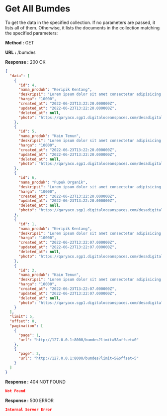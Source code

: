
# Get All Bumdes

To get the data in the specified collection. If no parameters are passed, it lists all of them.
Otherwise, it lists the documents in the collection matching the specified parameters:

**Method :** <Badge>GET</Badge>

**URL :** <Badge variant="dark">/bumdes</Badge>

**Response :** <BadgeOutline variant="success">200 OK</BadgeOutline>

```json
{
  "data": [
    {
      "id": 4,
      "nama_produk": "Keripik Kentang",
      "deskripsi": "Lorem ipsum dolor sit amet consectetur adipisicing elit. Ipsam officiis nesciunt iusto ad? Nam laboriosam nisi rerum consectetur id deleniti, dignissimos eos aut sapiente, sunt minima molestiae saepe officia quidem.",
      "harga": "10000",
      "created_at": "2022-06-23T13:22:20.000000Z",
      "updated_at": "2022-06-23T13:22:20.000000Z",
      "deleted_at": null,
      "photo": "https://qaryaco.sgp1.digitaloceanspaces.com/desadigital/ID_DESA_DEV/media/agenda.png"
    },
    {
      "id": 5,
      "nama_produk": "Kain Tenun",
      "deskripsi": "Lorem ipsum dolor sit amet consectetur adipisicing elit. Ipsam officiis nesciunt iusto ad? Nam laboriosam nisi rerum consectetur id deleniti, dignissimos eos aut sapiente, sunt minima molestiae saepe officia quidem.",
      "harga": "10000",
      "created_at": "2022-06-23T13:22:20.000000Z",
      "updated_at": "2022-06-23T13:22:20.000000Z",
      "deleted_at": null,
      "photo": "https://qaryaco.sgp1.digitaloceanspaces.com/desadigital/ID_DESA_DEV/media/agenda.png"
    },
    {
      "id": 6,
      "nama_produk": "Pupuk Organik",
      "deskripsi": "Lorem ipsum dolor sit amet consectetur adipisicing elit. Ipsam officiis nesciunt iusto ad? Nam laboriosam nisi rerum consectetur id deleniti, dignissimos eos aut sapiente, sunt minima molestiae saepe officia quidem.",
      "harga": "10000",
      "created_at": "2022-06-23T13:22:20.000000Z",
      "updated_at": "2022-06-23T13:22:20.000000Z",
      "deleted_at": null,
      "photo": "https://qaryaco.sgp1.digitaloceanspaces.com/desadigital/ID_DESA_DEV/media/agenda.png"
    },
    {
      "id": 1,
      "nama_produk": "Keripik Kentang",
      "deskripsi": "Lorem ipsum dolor sit amet consectetur adipisicing elit. Ipsam officiis nesciunt iusto ad? Nam laboriosam nisi rerum consectetur id deleniti, dignissimos eos aut sapiente, sunt minima molestiae saepe officia quidem.",
      "harga": "10000",
      "created_at": "2022-06-23T13:22:07.000000Z",
      "updated_at": "2022-06-23T13:22:07.000000Z",
      "deleted_at": null,
      "photo": "https://qaryaco.sgp1.digitaloceanspaces.com/desadigital/ID_DESA_DEV/media/agenda.png"
    },
    {
      "id": 2,
      "nama_produk": "Kain Tenun",
      "deskripsi": "Lorem ipsum dolor sit amet consectetur adipisicing elit. Ipsam officiis nesciunt iusto ad? Nam laboriosam nisi rerum consectetur id deleniti, dignissimos eos aut sapiente, sunt minima molestiae saepe officia quidem.",
      "harga": "10000",
      "created_at": "2022-06-23T13:22:07.000000Z",
      "updated_at": "2022-06-23T13:22:07.000000Z",
      "deleted_at": null,
      "photo": "https://qaryaco.sgp1.digitaloceanspaces.com/desadigital/ID_DESA_DEV/media/agenda.png"
    }
  ],
  "limit": 5,
  "offset": 0,
  "pagination": [
    {
      "page": 1,
      "url": "http://127.0.0.1:8000/bumdes?limit=5&offset=0"
    },
    {
      "page": 2,
      "url": "http://127.0.0.1:8000/bumdes?limit=5&offset=5"
    }
  ]
}
```

**Response :** <BadgeOutline variant="warning">404 NOT FOUND</BadgeOutline>

```json
Not Found
```

**Response :** <BadgeOutline variant="danger">500 ERROR</BadgeOutline>

```json
Internal Server Error
```
